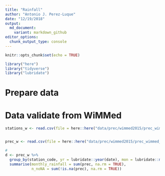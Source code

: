 ```yaml
---
title: "Rainfall"
author: "Antonio J. Perez-Luque"
date: "12/19/2018"
output: 
  md_document:
    variant: markdown_github
editor_options: 
  chunk_output_type: console
---
```


```r
knitr::opts_chunk$set(echo = TRUE)
```


```r
library("here")
library("tidyverse")
library("lubridate")
```

# Prepare data 

# Data validate from WiMMed 

```r
stations_w <- read.csv(file = here::here("data/prec/wimmed2015/prec_wimmed_stations.csv"))


prec_w <- read.csv(file = here::here("data/prec/wimmed2015/prec_wimmed_data.csv"))

# 
d <- prec_w %>% 
  group_by(station_code, yr = lubridate::year(date), mon = lubridate::month(date)) %>% 
  summarise(monthly_rainfall = sum(prec, na.rm = TRUE), 
            n_noNA = sum(!is.na(prec), na.rm = TRUE))
  







```

